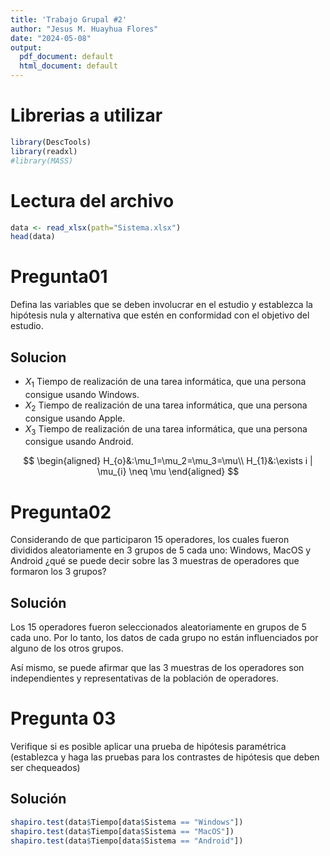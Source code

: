 ```yaml
---
title: 'Trabajo Grupal #2'
author: "Jesus M. Huayhua Flores"
date: "2024-05-08"
output:
  pdf_document: default
  html_document: default
---
```


# Librerias a utilizar
```r
library(DescTools)
library(readxl)
#library(MASS)
```


# Lectura del archivo

```r
data <- read_xlsx(path="Sistema.xlsx")
head(data)
```

# Pregunta01

Defina las variables que se deben involucrar en el estudio y establezca la hipótesis nula y alternativa que estén en conformidad con el objetivo del estudio.

## Solucion

- $X_1$ Tiempo de realización de una tarea informática, que una persona consigue usando Windows.
- $X_2$ Tiempo de realización de una tarea informática, que una persona consigue usando Apple.
- $X_3$ Tiempo de realización de una tarea informática, que una persona consigue usando Android.

$$
\begin{aligned}
H_{o}&:\mu_1=\mu_2=\mu_3=\mu\\
H_{1}&:\exists i | \mu_{i} \neq \mu
\end{aligned}
$$

# Pregunta02

Considerando de que participaron 15 operadores, los cuales fueron divididos aleatoriamente en 3 grupos de 5 cada uno: Windows, MacOS y Android ¿qué se puede decir sobre las 3 muestras de operadores que formaron los 3 grupos?

## Solución

Los 15 operadores fueron seleccionados aleatoriamente en grupos de 5 cada uno. Por lo tanto, los datos de cada grupo no están influenciados por alguno de los otros grupos.

Así mismo, se puede afirmar que las 3 muestras de los operadores son independientes y representativas de la población de operadores.

# Pregunta 03

Verifique si es posible aplicar una prueba de hipótesis paramétrica (establezca y
haga las pruebas para los contrastes de hipótesis que deben ser chequeados)

## Solución

```r
shapiro.test(data$Tiempo[data$Sistema == "Windows"])
shapiro.test(data$Tiempo[data$Sistema == "MacOS"])
shapiro.test(data$Tiempo[data$Sistema == "Android"])
```

































